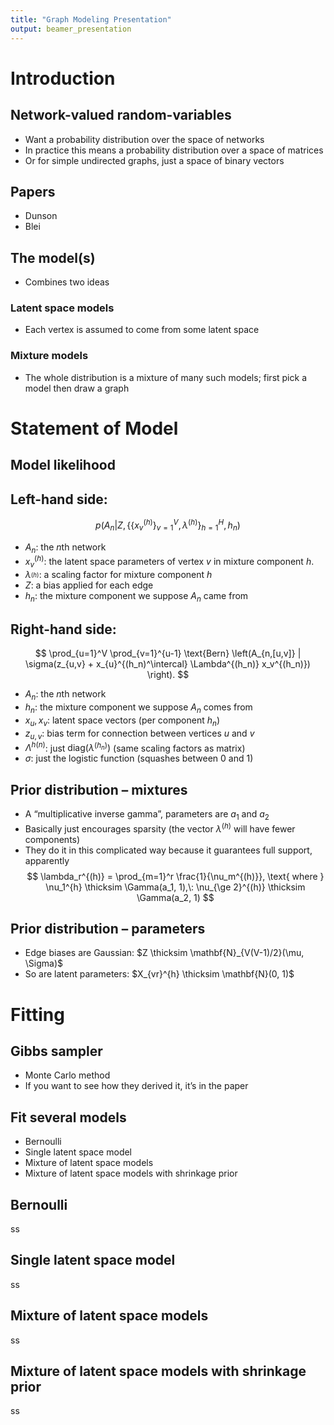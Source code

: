 ```yaml
---
title: "Graph Modeling Presentation"
output: beamer_presentation
---
```


# Introduction

## Network-valued random-variables

- Want a probability distribution over the space of networks
- In practice this means a probability distribution over a space of matrices
- Or for simple undirected graphs, just a space of binary vectors

## Papers

- Dunson
- Blei

## The model(s)

- Combines two ideas

### Latent space models

- Each vertex is assumed to come from some latent space

### Mixture models

- The whole distribution is a mixture of many such models; first pick a model then draw a graph

# Statement of Model

## Model likelihood



\begin{align*}
&p \left(A_n |
    Z, \{\{x_v^{(h)}\}_{v=1}^V,
  \lambda^{(h)}\}_{h=1}^H, h_n \right) 
  =\\ &\prod_{u=1}^V \prod_{v=1}^{u-1}
  \text{Bern} \left(A_{n,[u,v]} |
    \sigma(z_{u,v} + x_{u}^{(h_n)^\intercal} \Lambda^{(h_n)} x_v^{(h_n)}) \right).
\end{align*}

## Left-hand side:
$$
p \left(A_n |
    Z, \{\{x_v^{(h)}\}_{v=1}^V,
  \lambda^{(h)}\}_{h=1}^H, h_n \right) 
$$

- $A_n$: the $n$th network
- $x_v^{(h)}$: the latent space parameters of vertex $v$ in mixture component $h$.
- $\lambda_^{(h)}$: a scaling factor for mixture component $h$
- $Z$: a bias applied for each edge
- $h_n$: the mixture component we suppose $A_n$ came from

## Right-hand side:

$$
\prod_{u=1}^V \prod_{v=1}^{u-1}
  \text{Bern} \left(A_{n,[u,v]} |
    \sigma(z_{u,v} + x_{u}^{(h_n)^\intercal} \Lambda^{(h_n)} x_v^{(h_n)}) \right).
$$
    
- $A_n$: the $n$th network
- $h_n$: the mixture component we suppose $A_n$ comes from
- $x_u, x_v$: latent space vectors (per component $h_n$)
- $z_{u,v}$: bias term for connection between vertices $u$ and $v$
- $\Lambda^{h(n)}$: just $\text{diag}(\lambda^{(h_n)})$ (same scaling factors as matrix)
- $\sigma$: just the logistic function (squashes between 0 and 1)

## Prior distribution -- mixtures

- A "multiplicative inverse gamma", parameters are $a_1$ and $a_2$
- Basically just encourages sparsity (the vector $\lambda^{(h)}$ will have fewer components)
- They do it in this complicated way because it guarantees full support, apparently
$$
\lambda_r^{(h)} = \prod_{m=1}^r \frac{1}{\nu_m^{(h)}}, \text{ where } \nu_1^{h} \thicksim \Gamma(a_1, 1),\: \nu_{\ge 2}^{(h)} \thicksim \Gamma(a_2, 1)
$$

## Prior distribution -- parameters

- Edge biases are Gaussian: $Z \thicksim \mathbf{N}_{V(V-1)/2}(\mu, \Sigma)$
- So are latent parameters: $X_{vr}^{h} \thicksim \mathbf{N}(0, 1)$

# Fitting

## Gibbs sampler

- Monte Carlo method
- If you want to see how they derived it, it's in the paper

## Fit several models

- Bernoulli
- Single latent space model
- Mixture of latent space models
- Mixture of latent space models with shrinkage prior

## Bernoulli

ss

## Single latent space model

ss

## Mixture of latent space models

ss

## Mixture of latent space models with shrinkage prior

ss

